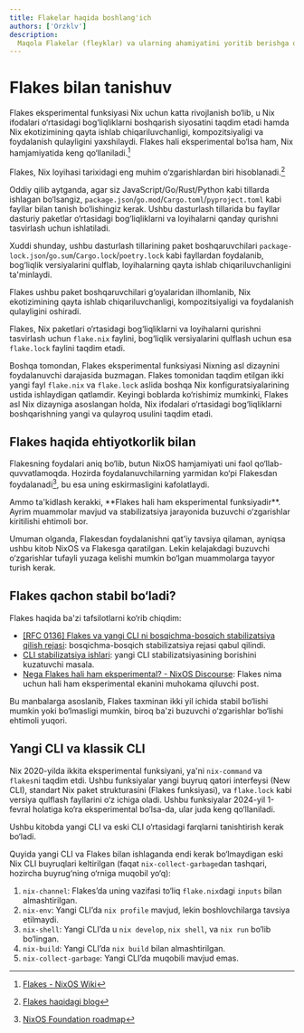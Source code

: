 ```yaml
---
title: Flakelar haqida boshlang'ich
authors: ['Orzklv']
description:
  Maqola Flakelar (fleyklar) va ularning ahamiyatini yoritib berishga qaratilgan.
---
```



# Flakes bilan tanishuv

Flakes eksperimental funksiyasi Nix uchun katta rivojlanish bo‘lib, u Nix ifodalari o‘rtasidagi bog‘liqliklarni boshqarish siyosatini taqdim etadi hamda Nix ekotizimining qayta ishlab chiqariluvchanligi, kompozitsiyaligi va foydalanish qulayligini yaxshilaydi. Flakes hali eksperimental bo‘lsa ham, Nix hamjamiyatida keng qo‘llaniladi.[^1]

Flakes, Nix loyihasi tarixidagi eng muhim o‘zgarishlardan biri hisoblanadi.[^2]

Oddiy qilib aytganda, agar siz JavaScript/Go/Rust/Python kabi tillarda ishlagan bo‘lsangiz, `package.json`/`go.mod`/`Cargo.toml`/`pyproject.toml` kabi fayllar bilan tanish bo‘lishingiz kerak. Ushbu dasturlash tillarida bu fayllar dasturiy paketlar o‘rtasidagi bog‘liqliklarni va loyihalarni qanday qurishni tasvirlash uchun ishlatiladi.

Xuddi shunday, ushbu dasturlash tillarining paket boshqaruvchilari `package-lock.json`/`go.sum`/`Cargo.lock`/`poetry.lock` kabi fayllardan foydalanib, bog‘liqlik versiyalarini qulflab, loyihalarning qayta ishlab chiqariluvchanligini ta'minlaydi.

Flakes ushbu paket boshqaruvchilari g‘oyalaridan ilhomlanib, Nix ekotizimining qayta ishlab chiqariluvchanligi, kompozitsiyaligi va foydalanish qulayligini oshiradi.

Flakes, Nix paketlari o‘rtasidagi bog‘liqliklarni va loyihalarni qurishni tasvirlash uchun `flake.nix` faylini, bog‘liqlik versiyalarini qulflash uchun esa `flake.lock` faylini taqdim etadi.

Boshqa tomondan, Flakes eksperimental funksiyasi Nixning asl dizaynini foydalanuvchi darajasida buzmagan. Flakes tomonidan taqdim etilgan ikki yangi fayl `flake.nix` va `flake.lock` aslida boshqa Nix konfiguratsiyalarining ustida ishlaydigan qatlamdir. Keyingi boblarda ko‘rishimiz mumkinki, Flakes asl Nix dizayniga asoslangan holda, Nix ifodalari o‘rtasidagi bog‘liqliklarni boshqarishning yangi va qulayroq usulini taqdim etadi.

## Flakes haqida ehtiyotkorlik bilan

Flakesning foydalari aniq bo‘lib, butun NixOS hamjamiyati uni faol qo‘llab-quvvatlamoqda. Hozirda foydalanuvchilarning yarmidan ko‘pi Flakesdan foydalanadi[^3], bu esa uning eskirmasligini kafolatlaydi.

<Callout emoji="⚠️">
Ammo ta'kidlash kerakki, **Flakes hali ham eksperimental funksiyadir**. Ayrim muammolar mavjud va stabilizatsiya jarayonida buzuvchi o‘zgarishlar kiritilishi ehtimoli bor.
</Callout>

Umuman olganda, Flakesdan foydalanishni qat'iy tavsiya qilaman, ayniqsa ushbu kitob NixOS va Flakesga qaratilgan. Lekin kelajakdagi buzuvchi o‘zgarishlar tufayli yuzaga kelishi mumkin bo‘lgan muammolarga tayyor turish kerak.

## Flakes qachon stabil bo‘ladi?

Flakes haqida ba'zi tafsilotlarni ko‘rib chiqdim:

- [[RFC 0136] Flakes va yangi CLI ni bosqichma-bosqich stabilizatsiya qilish rejasi](https://github.com/NixOS/rfcs/pull/136): bosqichma-bosqich stabilizatsiya rejasi qabul qilindi.
- [CLI stabilizatsiya ishlari](https://github.com/NixOS/nix/issues/7701): yangi CLI stabilizatsiyasining borishini kuzatuvchi masala.
- [Nega Flakes hali ham eksperimental? - NixOS Discourse](https://discourse.nixos.org/t/why-are-flakes-still-experimental/29317): Flakes nima uchun hali ham eksperimental ekanini muhokama qiluvchi post.

Bu manbalarga asoslanib, Flakes taxminan ikki yil ichida stabil bo‘lishi mumkin yoki bo‘lmasligi mumkin, biroq ba'zi buzuvchi o‘zgarishlar bo‘lishi ehtimoli yuqori.

## Yangi CLI va klassik CLI

Nix 2020-yilda ikkita eksperimental funksiyani, ya'ni `nix-command` va `flakes`ni taqdim etdi. Ushbu funksiyalar yangi buyruq qatori interfeysi (New CLI), standart Nix paket strukturasini (Flakes funksiyasi), va `flake.lock` kabi versiya qulflash fayllarini o‘z ichiga oladi. Ushbu funksiyalar 2024-yil 1-fevral holatiga ko‘ra eksperimental bo‘lsa-da, ular juda keng qo‘llaniladi.

Ushbu kitobda yangi CLI va eski CLI o‘rtasidagi farqlarni tanishtirish kerak bo‘ladi.

Quyida yangi CLI va Flakes bilan ishlaganda endi kerak bo‘lmaydigan eski Nix CLI buyruqlari keltirilgan (faqat `nix-collect-garbage`dan tashqari, hozircha buyrug‘ning o‘rniga muqobil yo‘q):

1. `nix-channel`: Flakesʼda uning vazifasi to‘liq `flake.nix`dagi `inputs` bilan almashtirilgan.
2. `nix-env`: Yangi CLIʼda `nix profile` mavjud, lekin boshlovchilarga tavsiya etilmaydi.
3. `nix-shell`: Yangi CLIʼda u `nix develop`, `nix shell`, va `nix run` bo‘lib bo‘lingan.
4. `nix-build`: Yangi CLIʼda `nix build` bilan almashtirilgan.
5. `nix-collect-garbage`: Yangi CLIʼda muqobili mavjud emas.

[^1]: [Flakes - NixOS Wiki](https://wiki.nixos.org/wiki/Flakes)
[^2]: [Flakes haqidagi blog](https://grahamc.com/blog/flakes-are-an-obviously-good-thing/)
[^3]: [NixOS Foundation roadmap](https://nixos-foundation.notion.site/1-year-roadmap-0dc5c2ec265a477ea65c549cd5e568a9)
